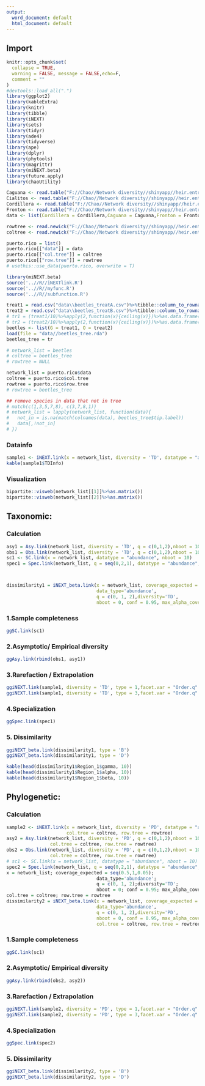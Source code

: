 ```yaml
---
output:
  word_document: default
  html_document: default
---
```


## Import 

```r
knitr::opts_chunk$set(
  collapse = TRUE,
  warning = FALSE, message = FALSE,echo=F,
  comment = ""
)
#devtools::load_all(".")
library(ggplot2)
library(kableExtra)
library(knitr)
library(tibble)
library(iNEXT)
library(sets)
library(tidyr)
library(ade4)
library(tidyverse)
library(ape)
library(dplyr)
library(phytools)
library(magrittr)
library(miNEXT.beta)
library(future.apply)
library(chaoUtility)

Caguana <- read.table("F://Chao//Network diversity//shinyapp//heir.entropy//data/Caguana.txt")
Cialitos <- read.table("F://Chao//Network diversity//shinyapp//heir.entropy//data/Cialitos.txt")
Cordillera <- read.table("F://Chao//Network diversity//shinyapp//heir.entropy//data/Cordillera.txt")
Fronton <- read.table("F://Chao//Network diversity//shinyapp//heir.entropy//data/Fronton.txt")
data <- list(Cordillera = Cordillera,Caguana = Caguana,Fronton = Fronton,Cialitos = Cialitos)

rowtree <- read.newick("F://Chao//Network diversity//shinyapp//heir.entropy//tree/rowtree.txt")
coltree <- read.newick("F://Chao//Network diversity//shinyapp//heir.entropy//tree/coltree.txt")

puerto.rico = list()
puerto.rico[["data"]] = data
puerto.rico[["col.tree"]] = coltree
puerto.rico[["row.tree"]] = rowtree
# usethis::use_data(puerto.rico, overwrite = T)
```

```r
library(miNEXT.beta)
source('..//R//iNEXTlink.R')
source('..//R//myfunc.R')
source('..//R//subfunction.R')
```

```r
treat1 = read.csv("data\\beetles_treatA.csv")%>%tibble::column_to_rownames("X")
treat2 = read.csv("data\\beetles_treatB.csv")%>%tibble::column_to_rownames("X")
# tr1 = (treat1/10)%>%apply(2,function(x){ceiling(x)})%>%as.data.frame()
# tr2 = (treat2/10)%>%apply(2,function(x){ceiling(x)})%>%as.data.frame()
beetles <- list(G = treat1, O = treat2)
load(file = "data//beetles_tree.rda")
beetles_tree = tr

# network_list = beetles
# coltree = beetles_tree
# rowtree = NULL

network_list = puerto.rico$data
coltree = puerto.rico$col.tree
rowtree = puerto.rico$row.tree
# rowtree = beetles_tree
```

```r
## remove species in data that not in tree
# match(c(1,3,5,7,8), c(3,7,8,1))
# network_list = lapply(network_list, function(data){
#   not_in = is.na(match(colnames(data), beetles_tree$tip.label))
#   data[,!not_in]
# })


```


### Datainfo

```r
sample1 <- iNEXT.link(x = network_list, diversity = 'TD', datatype = "abundance", nboot = 10)
kable(sample1$TDInfo)
```

### Visualization

```r
bipartite::visweb(network_list[[1]]%>%as.matrix())
bipartite::visweb(network_list[[2]]%>%as.matrix())
```

## Taxonomic:
### Calculation

```r

asy1 = Asy.link(network_list, diversity = 'TD', q = c(0,1,2),nboot = 10)
obs1 = Obs.link(network_list, diversity = 'TD', q = c(0,1,2),nboot = 10)
sc1 <- SC.link(x = network_list, datatype = "abundance", nboot = 10)
spec1 = Spec.link(network_list, q = seq(0,2,1), datatype = "abundance", nboot =10)



dissimilarity1 = iNEXT_beta.link(x = network_list, coverage_expected = seq(0.5,1,0.05),
                                 data_type='abundance',
                                 q = c(0, 1, 2),diversity='TD',
                                 nboot = 0, conf = 0.95, max_alpha_coverage=F, by='coverage')
```

### 1.Sample completeness

```r
ggSC.link(sc1)
```

### 2.Asymptotic/ Empirical diversity

```r
ggAsy.link(rbind(obs1, asy1))
```

### 3.Rarefaction / Extrapolation

```r
ggiNEXT.link(sample1, diversity = 'TD', type = 1,facet.var = "Order.q" )
ggiNEXT.link(sample1, diversity = 'TD', type = 3,facet.var = "Order.q" )
```

### 4.Specialization


```r
ggSpec.link(spec1)
```
### 5. Dissimilarity

```r
ggiNEXT_beta.link(dissimilarity1, type = 'B')
ggiNEXT_beta.link(dissimilarity1, type = 'D')
```

```r
kable(head(dissimilarity1$Region_1$gamma, 10))
kable(head(dissimilarity1$Region_1$alpha, 10))
kable(head(dissimilarity1$Region_1$beta, 10))
```


## Phylogenetic: 
### Calculation

```r
sample2 <- iNEXT.link(x = network_list, diversity = 'PD', datatype = "abundance", nboot = 10,
                      col.tree = coltree, row.tree = rowtree)
asy2 = Asy.link(network_list, diversity = 'PD', q = c(0,1,2),nboot = 10, 
                col.tree = coltree, row.tree = rowtree)
obs2 = Obs.link(network_list, diversity = 'PD', q = c(0,1,2),nboot = 10,
                col.tree = coltree, row.tree = rowtree)
# sc1 <- SC.link(x = network_list, datatype = "abundance", nboot = 10)
spec2 = Spec.link(network_list, q = seq(0,2,1), datatype = "abundance", nboot =10)
x = network_list; coverage_expected = seq(0.5,1,0.05);
                                 data_type='abundance';
                                 q = c(0, 1, 2);diversity='TD';
                                 nboot = 0; conf = 0.95; max_alpha_coverage=F; by='coverage';
col.tree = coltree; row.tree = rowtree
dissimilarity2 = iNEXT_beta.link(x = network_list, coverage_expected = seq(0.5,1,0.05),
                                 data_type='abundance',
                                 q = c(0, 1, 2),diversity='PD',
                                 nboot = 0, conf = 0.95, max_alpha_coverage=F, by='coverage',
                                 col.tree = coltree, row.tree = rowtree)
```

### 1.Sample completeness

```r
ggSC.link(sc1)
```

### 2.Asymptotic/ Empirical diversity

```r
ggAsy.link(rbind(obs2, asy2))
```

### 3.Rarefaction / Extrapolation

```r
ggiNEXT.link(sample2, diversity = 'PD', type = 1,facet.var = "Order.q" )
ggiNEXT.link(sample2, diversity = 'PD', type = 3,facet.var = "Order.q" )
```

### 4.Specialization


```r
ggSpec.link(spec2)
```
### 5. Dissimilarity

```r
ggiNEXT_beta.link(dissimilarity2, type = 'B')
ggiNEXT_beta.link(dissimilarity2, type = 'D')
```

